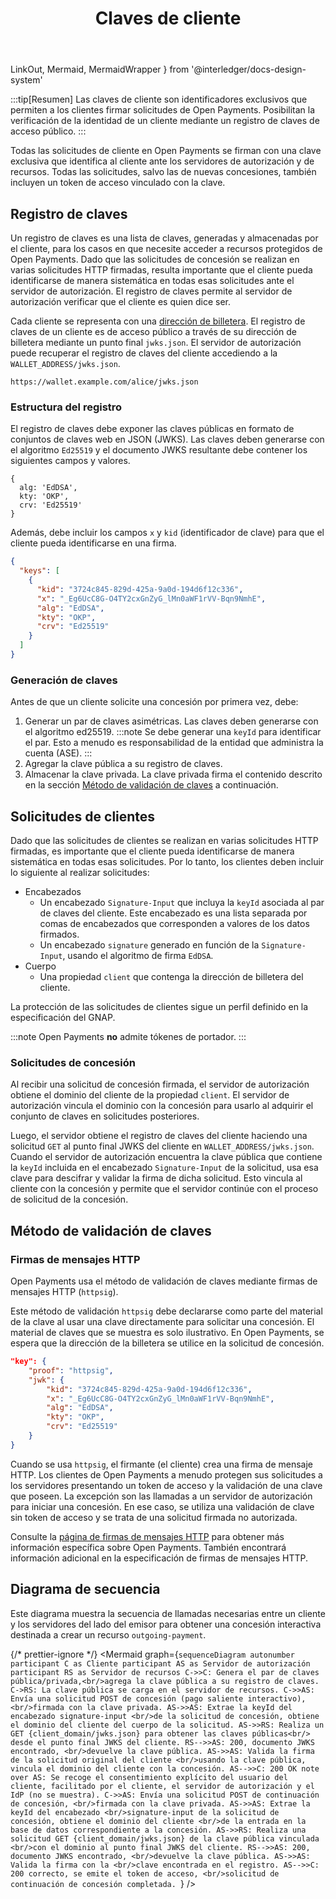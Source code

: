 ﻿---
title: Claves de cliente
---

  LinkOut,
  Mermaid,
  MermaidWrapper
} from '@interledger/docs-design-system'

:::tip[Resumen]
Las claves de cliente son identificadores exclusivos que permiten a los clientes firmar solicitudes de Open Payments. Posibilitan la verificación de la identidad de un cliente mediante un registro de claves de acceso público.
:::

Todas las solicitudes de cliente en Open Payments se firman con una clave exclusiva que identifica al cliente ante los servidores de autorización y de recursos. Todas las solicitudes, salvo las de nuevas concesiones, también incluyen un token de acceso vinculado con la clave.

## Registro de claves

Un registro de claves es una lista de claves, generadas y almacenadas por el cliente, para los casos en que necesite acceder a recursos protegidos de Open Payments. Dado que las solicitudes de concesión se realizan en varias solicitudes HTTP firmadas, resulta importante que el cliente pueda identificarse de manera sistemática en todas esas solicitudes ante el servidor de autorización. El registro de claves permite al servidor de autorización verificar que el cliente es quien dice ser.

Cada cliente se representa con una [dirección de billetera](/es/concepts/wallet-addresses). El registro de claves de un cliente es de acceso público a través de su dirección de billetera mediante un punto final `jwks.json`. El servidor de autorización puede recuperar el registro de claves del cliente accediendo a la `WALLET_ADDRESS/jwks.json`.

```http title="Example"
https://wallet.example.com/alice/jwks.json
```

### Estructura del registro

El registro de claves debe exponer las claves públicas en formato de conjuntos de claves web en JSON (JWKS). Las claves deben generarse con el algoritmo `Ed25519` y el documento JWKS resultante debe contener los siguientes campos y valores.

```
{
  alg: 'EdDSA',
  kty: 'OKP',
  crv: 'Ed25519'
}
```

Además, debe incluir los campos `x` y `kid` (identificador de clave) para que el cliente pueda identificarse en una firma.

```json title="Ejemplo: https://wallet.example.com/alice/jwks.json"
{
  "keys": [
    {
      "kid": "3724c845-829d-425a-9a0d-194d6f12c336",
      "x": "_Eg6UcC8G-O4TY2cxGnZyG_lMn0aWF1rVV-Bqn9NmhE",
      "alg": "EdDSA",
      "kty": "OKP",
      "crv": "Ed25519"
    }
  ]
}
```

### Generación de claves

Antes de que un cliente solicite una concesión por primera vez, debe:

1. Generar un par de claves asimétricas. Las claves deben generarse con el <LinkOut href='https://datatracker.ietf.org/doc/html/rfc8032'>algoritmo ed25519</LinkOut>.
   :::note
   Se debe generar una `keyId` para identificar el par. Esto a menudo es responsabilidad de la entidad que administra la cuenta (ASE).
   :::
2. Agregar la clave pública a su registro de claves.
3. Almacenar la clave privada. La clave privada firma el contenido descrito en la sección [Método de validación de claves](#método-de-validación-de-claves) a continuación.

## Solicitudes de clientes

Dado que las solicitudes de clientes se realizan en varias solicitudes HTTP firmadas, es importante que el cliente pueda identificarse de manera sistemática en todas esas solicitudes. Por lo tanto, los clientes deben incluir lo siguiente al realizar solicitudes:

- Encabezados
  - Un encabezado `Signature-Input` que incluya la `keyId` asociada al par de claves del cliente. Este encabezado es una lista separada por comas de encabezados que corresponden a valores de los datos firmados.
  - Un encabezado `signature` generado en función de la `Signature-Input`, usando el algoritmo de firma `EdDSA`.
- Cuerpo
  - Una propiedad `client` que contenga la dirección de billetera del cliente.

La protección de las solicitudes de clientes sigue un perfil definido en la <LinkOut href='https://datatracker.ietf.org/doc/html/draft-ietf-gnap-core-protocol#name-securing-requests-from-the-'>especificación del GNAP</LinkOut>.

:::note
Open Payments **no** admite tókenes de portador.
:::

### Solicitudes de concesión

Al recibir una solicitud de concesión firmada, el servidor de autorización obtiene el dominio del cliente de la propiedad `client`. El servidor de autorización vincula el dominio con la concesión para usarlo al adquirir el conjunto de claves en solicitudes posteriores.

Luego, el servidor obtiene el registro de claves del cliente haciendo una solicitud `GET` al punto final JWKS del cliente en `WALLET_ADDRESS/jwks.json`. Cuando el servidor de autorización encuentra la clave pública que contiene la `keyId` incluida en el encabezado `Signature-Input` de la solicitud, usa esa clave para descifrar y validar la firma de dicha solicitud. Esto vincula al cliente con la concesión y permite que el servidor continúe con el proceso de solicitud de la concesión.

## Método de validación de claves

### Firmas de mensajes HTTP

Open Payments usa el método de validación de claves mediante <LinkOut href='https://datatracker.ietf.org/doc/html/draft-ietf-gnap-core-protocol#name-http-message-signatures'>firmas de mensajes HTTP</LinkOut> (`httpsig`).

Este método de validación `httpsig` debe declararse como parte del material de la clave al usar una clave directamente para solicitar una concesión. El material de claves que se muestra es solo ilustrativo. En Open Payments, se espera que la dirección de la billetera se utilice en la solicitud de concesión.

```json title="Ejemplo"
"key": {
    "proof": "httpsig",
    "jwk": {
        "kid": "3724c845-829d-425a-9a0d-194d6f12c336",
        "x": "_Eg6UcC8G-O4TY2cxGnZyG_lMn0aWF1rVV-Bqn9NmhE",
        "alg": "EdDSA",
        "kty": "OKP",
        "crv": "Ed25519"
    }
}
```

Cuando se usa `httpsig`, el firmante (el cliente) crea una firma de mensaje HTTP. Los clientes de Open Payments a menudo protegen sus solicitudes a los servidores presentando un token de acceso y la validación de una clave que poseen. La excepción son las llamadas a un servidor de autorización para iniciar una concesión. En ese caso, se utiliza una validación de clave sin token de acceso y se trata de una solicitud firmada no autorizada.

Consulte la [página de firmas de mensajes HTTP](/es/identity/http-signatures) para obtener más información específica sobre Open Payments. También encontrará información adicional en la <LinkOut href='https://datatracker.ietf.org/doc/html/rfc9421'>especificación</LinkOut> de firmas de mensajes HTTP.

## Diagrama de secuencia

Este diagrama muestra la secuencia de llamadas necesarias entre un cliente y los servidores del lado del emisor para obtener una concesión interactiva destinada a crear un recurso `outgoing-payment`.

<MermaidWrapper diagramName="client-keys">

{/* prettier-ignore */}
<Mermaid
  graph={`sequenceDiagram
    autonumber
    participant C as Cliente
    participant AS as Servidor de autorización
    participant RS as Servidor de recursos
    C->>C: Genera el par de claves pública/privada,<br/>agrega la clave pública a su registro de claves.
    C->RS: La clave pública se carga en el servidor de recursos.
    C->>AS: Envía una solicitud POST de concesión (pago saliente interactivo), <br/>firmada con la clave privada.
    AS->>AS: Extrae la keyId del encabezado signature-input <br/>de la solicitud de concesión, obtiene el dominio del cliente del cuerpo de la solicitud.
    AS->>RS: Realiza un GET {client_domain/jwks.json} para obtener las claves públicas<br/> desde el punto final JWKS del cliente.
    RS-->>AS: 200, documento JWKS encontrado, <br/>devuelve la clave pública.
    AS->>AS: Valida la firma de la solicitud original del cliente <br/>usando la clave pública, vincula el dominio del cliente con la concesión.
    AS-->>C: 200 OK
    note over AS: Se recoge el consentimiento explícito del usuario del cliente, facilitado por el cliente, el servidor de autorización y el IdP (no se muestra).
    C->>AS: Envía una solicitud POST de continuación de concesión, <br/>firmada con la clave privada.
    AS->>AS: Extrae la keyId del encabezado <br/>signature-input de la solicitud de concesión, obtiene el dominio del cliente <br/>de la entrada en la base de datos correspondiente a la concesión.
    AS->>RS: Realiza una solicitud GET {client_domain/jwks.json} de la clave pública vinculada <br/>con el dominio al punto final JWKS del cliente.
    RS-->>AS: 200, documento JWKS encontrado, <br/>devuelve la clave pública.
    AS->>AS: Valida la firma con la <br/>clave encontrada en el registro.
    AS-->>C: 200 correcto, se emite el token de acceso, <br/>solicitud de continuación de concesión completada.
`}
/>

</MermaidWrapper>
